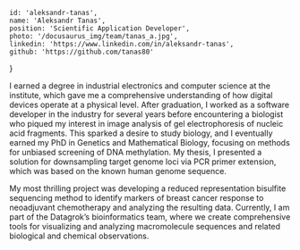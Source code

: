 
    id: 'aleksandr-tanas',
    name: 'Aleksandr Tanas',
    position: 'Scientific Application Developer',
    photo: '/docusaurus_img/team/tanas_a.jpg',
    linkedin: 'https://www.linkedin.com/in/aleksandr-tanas',
    github: 'https://github.com/tanas80'
}

<Card meta={meta}>

I earned a degree in industrial electronics and computer science at the institute, which gave me a comprehensive understanding of how digital devices operate at a physical level. After graduation, I worked as a software developer in the industry for several years before encountering a biologist who piqued my interest in image analysis of gel electrophoresis of nucleic acid fragments. This sparked a desire to study biology, and I eventually earned my PhD in Genetics and Mathematical Biology, focusing on methods for unbiased screening of DNA methylation. My thesis, I presented a solution for downsampling target genome loci via PCR primer extension, which was based on the known human genome sequence.

My most thrilling project was developing a reduced representation bisulfite sequencing method to identify markers of breast cancer response to neoadjuvant chemotherapy and analyzing the resulting data. Currently, I am part of the Datagrok’s bioinformatics team, where we create comprehensive tools for visualizing and analyzing macromolecule sequences and related biological and chemical observations.

</Card>
